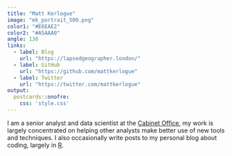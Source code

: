 ```yaml
---
title: "Matt Kerlogue"
image: "mk_portrait_500.png"
color1: "#E6EAE2"
color2: "#A5AAA0"
angle: 130
links:
  - label: Blog
    url: "https://lapsedgeographer.london/"
  - label: GitHub
    url: "https://github.com/mattkerlogue"
  - label: Twitter
    url: "https://twitter.com/mattkerlogue"
output:
  postcards::onofre:
    css: 'style.css'
---
```


I am a senior analyst and data scientist at the [Cabinet Office](https://www.gov.uk/cabinet-office), my work is largely concentrated on helping other analysts make better use of new tools and techniques. I also occasionally write posts to my personal blog about coding, largely in [R](http://r-project.org).